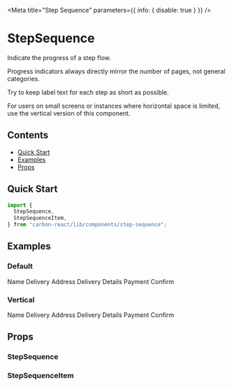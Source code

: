 
<Meta title="Step Sequence" parameters={{ info: { disable: true } }} />

# StepSequence

Indicate the progress of a step flow.

Progress indicators always directly mirror the number of pages, not general categories.

Try to keep label text for each step as short as possible.

For users on small screens or instances where horizontal space is limited, use the vertical version of this component.

## Contents

- [Quick Start](#quick-start)
- [Examples](#examples)
- [Props](#props)

## Quick Start

```javascript
import {
  StepSequence,
  StepSequenceItem,
} from "carbon-react/lib/components/step-sequence";
```

## Examples

### Default

<Preview>
  <Story name="default">
    <StepSequence>
      <StepSequenceItem
        aria-label="Step 1 of 5"
        hiddenCompleteLabel="Complete"
        hiddenCurrentLabel="Current"
        indicator="1"
        status="complete"
      >
        Name
      </StepSequenceItem>
      <StepSequenceItem
        aria-label="Step 2 of 5"
        hiddenCompleteLabel="Complete"
        hiddenCurrentLabel="Current"
        indicator="2"
        status="complete"
      >
        Delivery Address
      </StepSequenceItem>
      <StepSequenceItem
        aria-label="Step 3 of 5"
        hiddenCompleteLabel="Complete"
        hiddenCurrentLabel="Current"
        indicator="3"
        status="current"
      >
        Delivery Details
      </StepSequenceItem>
      <StepSequenceItem
        aria-label="Step 4 of 5"
        hiddenCompleteLabel="Complete"
        hiddenCurrentLabel="Current"
        indicator="4"
        status="incomplete"
      >
        Payment
      </StepSequenceItem>
      <StepSequenceItem
        aria-label="Step 5 of 5"
        hiddenCompleteLabel="Complete"
        hiddenCurrentLabel="Current"
        indicator="5"
        status="incomplete"
      >
        Confirm
      </StepSequenceItem>
    </StepSequence>
  </Story>
</Preview>

### Vertical

<Preview>
  <Story name="vertical">
    <StepSequence orientation="vertical">
      <StepSequenceItem
        aria-label="Step 1 of 5"
        hiddenCompleteLabel="Complete"
        hiddenCurrentLabel="Current"
        indicator="1"
        status="complete"
      >
        Name
      </StepSequenceItem>
      <StepSequenceItem
        aria-label="Step 2 of 5"
        hiddenCompleteLabel="Complete"
        hiddenCurrentLabel="Current"
        indicator="2"
        status="complete"
      >
        Delivery Address
      </StepSequenceItem>
      <StepSequenceItem
        aria-label="Step 3 of 5"
        hiddenCompleteLabel="Complete"
        hiddenCurrentLabel="Current"
        indicator="3"
        status="current"
      >
        Delivery Details
      </StepSequenceItem>
      <StepSequenceItem
        aria-label="Step 4 of 5"
        hiddenCompleteLabel="Complete"
        hiddenCurrentLabel="Current"
        indicator="4"
        status="incomplete"
      >
        Payment
      </StepSequenceItem>
      <StepSequenceItem
        aria-label="Step 5 of 5"
        hiddenCompleteLabel="Complete"
        hiddenCurrentLabel="Current"
        indicator="5"
        status="incomplete"
      >
        Confirm
      </StepSequenceItem>
    </StepSequence>
  </Story>
</Preview>

## Props

### StepSequence

<StyledSystemProps of={StepSequence} margin noHeader />

### StepSequenceItem

<ArgsTable of={StepSequenceItem} />
